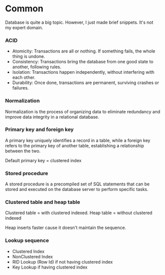 

# Common

Database is quite a big topic. However, I just made brief snippets. It's not my expert domain.

### ACID

- Atomicity: Transactions are all or nothing. If something fails, the whole thing is undone.
- Consistency: Transactions bring the database from one good state to another, following rules.
- Isolation: Transactions happen independently, without interfering with each other.
- Durability: Once done, transactions are permanent, surviving crashes or failures.

### Normalization

Normalization is the process of organizing data to eliminate redundancy and improve data integrity in a relational database.


### Primary key and foreign key

A primary key uniquely identifies a record in a table, while a foreign key refers to the primary key of another table, establishing a relationship between the two.

Default primary key = clustered index


### Stored procedure

A stored procedure is a precompiled set of SQL statements that can be stored and executed on the database server to perform specific tasks.


### Clustered table and heap table

Clustered table = with clustered indexed. Heap table = without clustered indexed

Heap inserts faster cause it doesn't maintain the sequence.


### Lookup sequence

- Clustered Index
- NonClustered Index
- RID Lookup (Row Id) if not having clustered index
- Key Lookup if having clustered index

